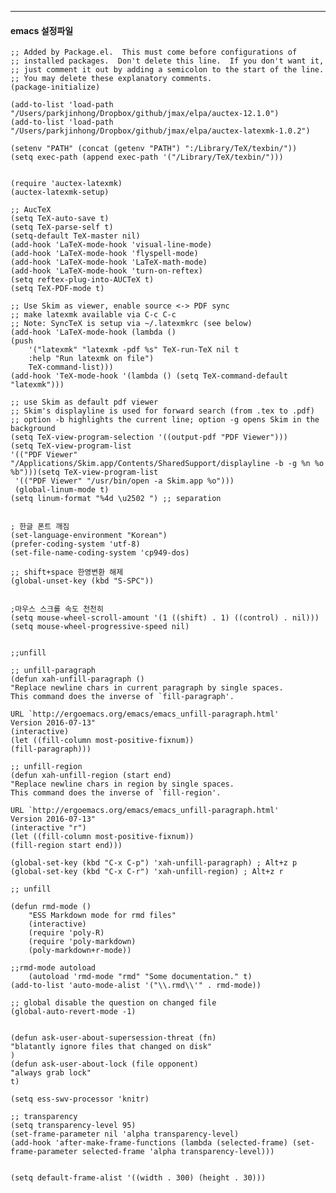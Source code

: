 ---

#### emacs 설정파일


	;; Added by Package.el.  This must come before configurations of
	;; installed packages.  Don't delete this line.  If you don't want it,
	;; just comment it out by adding a semicolon to the start of the line.
	;; You may delete these explanatory comments.
	(package-initialize)

	(add-to-list 'load-path "/Users/parkjinhong/Dropbox/github/jmax/elpa/auctex-12.1.0")
	(add-to-list 'load-path "/Users/parkjinhong/Dropbox/github/jmax/elpa/auctex-latexmk-1.0.2")

	(setenv "PATH" (concat (getenv "PATH") ":/Library/TeX/texbin/"))  
	(setq exec-path (append exec-path '("/Library/TeX/texbin/")))


	(require 'auctex-latexmk)
	(auctex-latexmk-setup)

	;; AucTeX
	(setq TeX-auto-save t)
	(setq TeX-parse-self t)
	(setq-default TeX-master nil)
	(add-hook 'LaTeX-mode-hook 'visual-line-mode)
	(add-hook 'LaTeX-mode-hook 'flyspell-mode)
	(add-hook 'LaTeX-mode-hook 'LaTeX-math-mode)
	(add-hook 'LaTeX-mode-hook 'turn-on-reftex)
	(setq reftex-plug-into-AUCTeX t)
	(setq TeX-PDF-mode t)

	;; Use Skim as viewer, enable source <-> PDF sync
	;; make latexmk available via C-c C-c
	;; Note: SyncTeX is setup via ~/.latexmkrc (see below)
	(add-hook 'LaTeX-mode-hook (lambda ()
	(push
		'("latexmk" "latexmk -pdf %s" TeX-run-TeX nil t
		:help "Run latexmk on file")
		TeX-command-list)))
	(add-hook 'TeX-mode-hook '(lambda () (setq TeX-command-default "latexmk")))

	;; use Skim as default pdf viewer
	;; Skim's displayline is used for forward search (from .tex to .pdf)
	;; option -b highlights the current line; option -g opens Skim in the background  
	(setq TeX-view-program-selection '((output-pdf "PDF Viewer")))
	(setq TeX-view-program-list
	'(("PDF Viewer" "/Applications/Skim.app/Contents/SharedSupport/displayline -b -g %n %o %b")))(setq TeX-view-program-list
     '(("PDF Viewer" "/usr/bin/open -a Skim.app %o")))
	 (global-linum-mode t)
	(setq linum-format "%4d \u2502 ") ;; separation


	; 한글 폰트 깨짐
	(set-language-environment "Korean")
	(prefer-coding-system 'utf-8)
	(set-file-name-coding-system 'cp949-dos)

	;; shift+space 한영변환 해제 
	(global-unset-key (kbd "S-SPC"))


	;마우스 스크롤 속도 천천히
	(setq mouse-wheel-scroll-amount '(1 ((shift) . 1) ((control) . nil)))
	(setq mouse-wheel-progressive-speed nil)


	;;unfill

	;; unfill-paragraph
	(defun xah-unfill-paragraph ()
	"Replace newline chars in current paragraph by single spaces.
	This command does the inverse of `fill-paragraph'.

	URL `http://ergoemacs.org/emacs/emacs_unfill-paragraph.html'
	Version 2016-07-13"
	(interactive)
	(let ((fill-column most-positive-fixnum))
    (fill-paragraph)))

	;; unfill-region
	(defun xah-unfill-region (start end)
	"Replace newline chars in region by single spaces.
	This command does the inverse of `fill-region'.

	URL `http://ergoemacs.org/emacs/emacs_unfill-paragraph.html'
	Version 2016-07-13"
	(interactive "r")
	(let ((fill-column most-positive-fixnum))
    (fill-region start end)))

	(global-set-key (kbd "C-x C-p") 'xah-unfill-paragraph) ; Alt+z p
	(global-set-key (kbd "C-x C-r") 'xah-unfill-region) ; Alt+z r

	;; unfill 

	(defun rmd-mode () 
        "ESS Markdown mode for rmd files" 
        (interactive) 
        (require 'poly-R) 
        (require 'poly-markdown) 
        (poly-markdown+r-mode)) 

	;;rmd-mode autoload 
        (autoload 'rmd-mode "rmd" "Some documentation." t) 
	(add-to-list 'auto-mode-alist '("\\.rmd\\'" . rmd-mode))

	;; global disable the question on changed file 
	(global-auto-revert-mode -1)


	(defun ask-user-about-supersession-threat (fn) 
	"blatantly ignore files that changed on disk" 
	) 
	(defun ask-user-about-lock (file opponent) 
	"always grab lock" 
	t)

	(setq ess-swv-processor 'knitr)

	;; transparency
	(setq transparency-level 95)
	(set-frame-parameter nil 'alpha transparency-level)
	(add-hook 'after-make-frame-functions (lambda (selected-frame) (set-frame-parameter selected-frame 'alpha transparency-level)))


	(setq default-frame-alist '((width . 300) (height . 30)))
